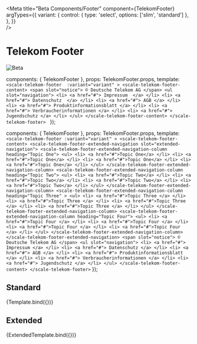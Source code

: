 
<Meta
  title="Beta Components/Footer"
  component={TelekomFooter}
  argTypes={{
    variant: {
      control: { type: 'select', options: ['slim', 'standard'] },
    },
  }}  
/>

<div
  style={{
    display: 'inline-flex',
    alignItems: 'center',
    justifyContent: 'space-between',
    width: '100%',
  }}
>
  <h1>Telekom Footer</h1>
  <img src="assets/beta.png" alt="Beta" />
</div>

  components: { TelekomFooter },
  props: TelekomFooter.props,
  template: `
    <scale-telekom-footer 
        :variant="variant"
    >
      <scale-telekom-footer-content>
        <span slot="notice"> © Deutsche Telekom AG </span>
        <ul slot="navigation">
          <li>
            <a href="#">
              Impressum 
            </a>
          </li>
          <li>
            <a href="#">
              Datenschutz 
            </a>
          </li>
          <li>
            <a href="#">
              AGB
            </a>
          </li>
          <li>
            <a href="#">
              Produktinformationsblatt
            </a>
          </li>
          <li>
            <a href="#">
              Verbraucherinformationen
            </a>
          </li>
          <li>
            <a href="#">
              Jugendschutz
            </a>
          </li>
        </ul>
      </scale-telekom-footer-content>
    </scale-telekom-footer> 
  `
});

  components: { TelekomFooter },
  props: TelekomFooter.props,
  template: `
    <scale-telekom-footer
      :variant="variant"
    >
      <scale-telekom-footer-content>
        <scale-telekom-footer-extended-navigation slot="extended-navigation">
          <scale-telekom-footer-extended-navigation-column heading="Topic One">
            <ul>
              <li>
                <a href="#">Topic One</a>
              </li>
              <li>
                <a href="#">Topic One</a>
              </li>
              <li>
                <a href="#">Topic One</a>
              </li>
              <li>
                <a href="#">Topic One</a>
              </li>
            </ul>
          </scale-telekom-footer-extended-navigation-column>
          <scale-telekom-footer-extended-navigation-column heading="Topic Two">
            <ul>
              <li>
                <a href="#">Topic Two</a>
              </li>
              <li>
                <a href="#">Topic Two</a>
              </li>
              <li>
                <a href="#">Topic Two</a>
              </li>
              <li>
                <a href="#">Topic Two</a>
              </li>
            </ul>
          </scale-telekom-footer-extended-navigation-column>
          <scale-telekom-footer-extended-navigation-column
            heading="Topic Three"
          >
            <ul>
              <li>
                <a href="#">Topic Three </a>
              </li>
              <li>
                <a href="#">Topic Three </a>
              </li>
              <li>
                <a href="#">Topic Three </a>
              </li>
              <li>
                <a href="#">Topic Three </a>
              </li>
            </ul>
          </scale-telekom-footer-extended-navigation-column>
          <scale-telekom-footer-extended-navigation-column heading="Topic Four">
            <ul>
              <li>
                <a href="#">Topic Four </a>
              </li>
              <li>
                <a href="#">Topic Four </a>
              </li>
              <li>
                <a href="#">Topic Four </a>
              </li>
              <li>
                <a href="#">Topic Four </a>
              </li>
            </ul>
          </scale-telekom-footer-extended-navigation-column>
        </scale-telekom-footer-extended-navigation>
        <span slot="notice"> © Deutsche Telekom AG </span>
        <ul slot="navigation">
          <li>
            <a href="#"> Impressum </a>
          </li>
          <li>
            <a href="#"> Datenschutz </a>
          </li>
          <li>
            <a href="#"> AGB </a>
          </li>
          <li>
            <a href="#"> Produktinformationsblatt </a>
          </li>
          <li>
            <a href="#"> Verbraucherinformationen </a>
          </li>
          <li>
            <a href="#"> Jugendschutz </a>
          </li>
        </ul>
      </scale-telekom-footer-content>
    </scale-telekom-footer>
  `
});

## Standard

<Canvas withSource="none">
  <Story name="Standard"  inline={false} height={500}
  >
    {Template.bind({})}
  </Story>
</Canvas>

<ArgsTable story="Standard" />


## Extended

<Canvas withSource="none">
  <Story name="Extended"  inline={false} height={500}
  >
    {ExtendedTemplate.bind({})}
  </Story>
</Canvas>

<ArgsTable story="Standard" />
